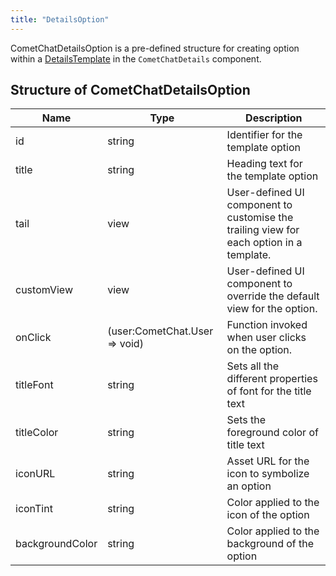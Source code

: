 ```yaml
---
title: "DetailsOption"
---
```


CometChatDetailsOption is a pre-defined structure for creating option within a [DetailsTemplate](/docs/web-shared/detailstemplate) in the `CometChatDetails` component.

## Structure of CometChatDetailsOption

| Name            | Type                          | Description                                                                             |
| --------------- | ----------------------------- | --------------------------------------------------------------------------------------- |
| id              | string                        | Identifier for the template option                                                      |
| title           | string                        | Heading text for the template option                                                    |
| tail            | view                          | User-defined UI component to customise the trailing view for each option in a template. |
| customView      | view                          | User-defined UI component to override the default view for the option.                  |
| onClick         | (user:CometChat.User => void) | Function invoked when user clicks on the option.                                        |
| titleFont       | string                        | Sets all the different properties of font for the title text                            |
| titleColor      | string                        | Sets the foreground color of title text                                                 |
| iconURL         | string                        | Asset URL for the icon to symbolize an option                                           |
| iconTint        | string                        | Color applied to the icon of the option                                                 |
| backgroundColor | string                        | Color applied to the background of the option                                           |
